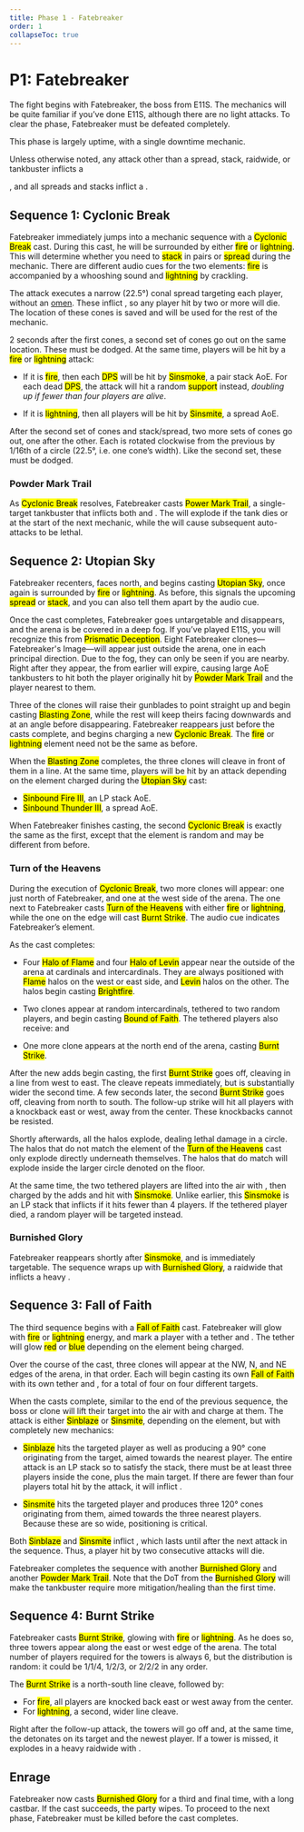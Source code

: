 ```yaml
---
title: Phase 1 - Fatebreaker
order: 1
collapseToc: true
---
```


# P1: Fatebreaker

The fight begins with Fatebreaker, the boss from E11S.
The mechanics will be quite familiar if you’ve done E11S, although there are no light attacks.
To clear the phase, Fatebreaker must be defeated completely.

This phase is largely uptime, with a single downtime mechanic.

Unless otherwise noted, any attack other than a spread, stack, raidwide, or tankbuster inflicts a

<Buff b="damage-down" dur="2m" />, and all spreads and stacks inflict a
<Buff b="magic-vuln" dur="2s" />.

## Sequence 1: Cyclonic Break

Fatebreaker immediately jumps into a mechanic sequence with a <mark class="hl-cast">Cyclonic Break</mark> cast.
During this cast, he will be surrounded by either <mark class="hl-fire">fire</mark> or <mark class="hl-electric">lightning</mark>.
This will determine whether you need to <mark class="hl-fire">stack</mark> in pairs or <mark class="hl-electric">spread</mark> during the mechanic.
There are different audio cues for the two elements: <mark class="hl-fire">fire</mark> is accompanied by a whooshing sound and <mark class="hl-electric">lightning</mark> by crackling.

The attack executes a narrow (22.5°) conal spread targeting each player, without an <u title="A puddle telegraphing an upcoming AoE">omen</u>.
These inflict <Buff b="phys-vuln" dur="2s" />, so any player hit by two or more will die.
The location of these cones is saved and will be used for the rest of the mechanic.

2 seconds after the first cones, a second set of cones go out on the same location.
These must be dodged.
At the same time, players will be hit by a <mark class="hl-fire">fire</mark> or <mark class="hl-electric">lightning</mark> attack:

- If it is <mark class="hl-fire">fire</mark>, then each <mark class="hl-dps">DPS</mark> will be hit by <mark class="hl-fire">Sinsmoke</mark>, a pair stack AoE.
  For each dead <mark class="hl-dps">DPS</mark>, the attack will hit a random <mark class="hl-support">support</mark> instead, _doubling up if fewer than four players are alive_.

- If it is <mark class="hl-electric">lightning</mark>, then all players will be hit by <mark class="hl-electric">Sinsmite</mark>, a spread AoE.

After the second set of cones and stack/spread, two more sets of cones go out, one after the other. Each is rotated clockwise from the previous by 1/16th of a circle (22.5°, i.e. one cone’s width). Like the second set, these must be dodged.

### Powder Mark Trail

As <mark class="hl-cast">Cyclonic Break</mark> resolves, Fatebreaker casts <mark class="hl-cast">Power Mark Trail</mark>, a single-target tankbuster that inflicts both <Buff b="powder-mark-trail" dur="16s" /> and <Buff b="phys-vuln" dur="14s" />.
The <Buff b="powder-mark-trail" short /> will explode if the tank dies or at the start of the next mechanic, while the <Buff b="phys-vuln" short /> will cause subsequent auto-attacks to be lethal.

## Sequence 2: Utopian Sky

Fatebreaker recenters, faces north, and begins casting <mark class="hl-cast">Utopian Sky</mark>, once again is surrounded by <mark class="hl-fire">fire</mark> or <mark class="hl-electric">lightning</mark>.
As before, this signals the upcoming <mark class="hl-fire">spread</mark> or <mark class="hl-electric">stack</mark>, and you can also tell them apart by the audio cue.

Once the cast completes, Fatebreaker goes untargetable and disappears, and the arena is be covered in a deep fog.
If you’ve played E11S, you will recognize this from <mark class="hl-cast">Prismatic Deception</mark>.
Eight Fatebreaker clones—Fatebreaker's Image—will appear just outside the arena, one in each principal direction.
Due to the fog, they can only be seen if you are nearby.
Right after they appear, the <Buff b="powder-mark-trail" short /> from earlier will expire, causing large AoE tankbusters to hit both the player originally hit by <mark class="hl-cast">Powder Mark Trail</mark> and the player nearest to them.

Three of the clones will raise their gunblades to point straight up and begin casting <mark class="hl-cast">Blasting Zone</mark>, while the rest will keep theirs facing downwards and at an angle before disappearing.
Fatebreaker reappears just before the casts complete, and begins charging a new <mark class="hl-cast">Cyclonic Break</mark>.
The <mark class="hl-fire">fire</mark> or <mark class="hl-electric">lightning</mark> element need not be the same as before.

When the <mark class="hl-cast">Blasting Zone</mark> completes, the three clones will cleave in front of them in a line.
At the same time, players will be hit by an attack depending on the element charged during the <mark class="hl-cast">Utopian Sky</mark> cast:

- <mark class="hl-fire">Sinbound Fire III</mark>, an LP stack AoE.
- <mark class="hl-electric">Sinbound Thunder III</mark>, a spread AoE.

When Fatebreaker finishes casting, the second <mark class="hl-cast">Cyclonic Break</mark> is exactly the same as the first, except that the element is random and may be different from before.

### Turn of the Heavens

During the execution of <mark class="hl-cast">Cyclonic Break</mark>, two more clones will appear: one just north of Fatebreaker, and one at the west side of the arena.
The one next to Fatebreaker casts <mark class="hl-cast">Turn of the Heavens</mark> with either <mark class="hl-fire">fire</mark> or <mark class="hl-electric">lightning</mark>, while the one on the edge will cast <mark class="hl-electric">Burnt Strike</mark>.
The audio cue indicates Fatebreaker’s element.

As the cast completes:

- Four <mark class="hl-fire">Halo of Flame</mark> and four <mark class="hl-electric">Halo of Levin</mark> appear near the outside of the arena at cardinals and intercardinals.
  They are always positioned with <mark class="hl-fire">Flame</mark> halos on the west or east side, and <mark class="hl-electric">Levin</mark> halos on the other.
  The halos begin casting <mark class="hl-cast">Brightfire</mark>.

- Two clones appear at random intercardinals, tethered to two random players, and begin casting <mark class="hl-fire">Bound of Faith</mark>.
  The tethered players also receive: <Buff b="prey" /> and <Buff b="fated-burn-mark" dur="15s" />

- One more clone appears at the north end of the arena, casting <mark class="hl-fire">Burnt Strike</mark>.

After the new adds begin casting, the first <mark class="hl-cast">Burnt Strike</mark> goes off, cleaving in a line from west to east.
The cleave repeats immediately, but is substantially wider the second time.
A few seconds later, the second <mark class="hl-cast">Burnt Strike</mark> goes off, cleaving from north to south.
The follow-up strike will hit all players with a knockback east or west, away from the center.
These knockbacks cannot be resisted.

Shortly afterwards, all the halos explode, dealing lethal damage in a circle.
The halos that do not match the element of the <mark class="hl-cast">Turn of the Heavens</mark> cast only explode directly underneath themselves.
The halos that do match will explode inside the larger circle denoted on the floor.

At the same time, the two tethered players are lifted into the air with <Buff b="floating-fetters" dur="3s" />, then charged by the adds and hit with <mark class="hl-fire">Sinsmoke</mark>.
Unlike earlier, this <mark class="hl-fire">Sinsmoke</mark> is an LP stack that inflicts <Buff b="mark-of-mortality" dur="2m" /> if it hits fewer than 4 players.
If the tethered player died, a random player will be targeted instead.

### Burnished Glory

Fatebreaker reappears shortly after <mark class="hl-fire">Sinsmoke</mark>, and is immediately targetable.
The sequence wraps up with <mark class="hl-cast">Burnished Glory</mark>, a raidwide that inflicts a heavy <Buff b="bleeding" dur="15s" />.

## Sequence 3: Fall of Faith

The third sequence begins with a <mark class="hl-cast">Fall of Faith</mark> cast.
Fatebreaker will glow with <mark class="hl-fire">fire</mark> or <mark class="hl-electric">lightning</mark> energy, and mark a player with a tether and <Buff b="prey" />.
The tether will glow <mark class="hl-fire">red</mark> or <mark class="hl-electric">blue</mark> depending on the element being charged.

Over the course of the cast, three clones will appear at the NW, N, and NE edges of the arena, in that order.
Each will begin casting its own <mark class="hl-cast">Fall of Faith</mark> with its own tether and <Buff b="prey" short />, for a total of four on four different targets.

When the casts complete, similar to the end of the previous sequence, the boss or clone will lift their target into the air with <Buff b="floating-fetters" dur="3s" /> and charge at them.
The attack is either <mark class="hl-fire">Sinblaze</mark> or <mark class="hl-electric">Sinsmite</mark>, depending on the element, but with completely new mechanics:

- <mark class="hl-fire">Sinblaze</mark> hits the targeted player as well as
  producing a 90° cone originating from the target, aimed towards the nearest
  player. The entire attack is an LP stack so to satisfy the stack, there must
  be at least three players inside the cone, plus the main target. If there are
  fewer than four players total hit by the attack, it will inflict
  <Buff b="mark-of-mortality" dur="2m" />.

- <mark class="hl-electric">Sinsmite</mark> hits the targeted player and
  produces three 120° cones originating from them, aimed towards the three
  nearest players. Because these are so wide, positioning is critical.

Both <mark class="hl-fire">Sinblaze</mark> and <mark class="hl-electric">Sinsmite</mark> inflict <Buff b="magic-vuln" dur="4s" />, which lasts until after the next attack in the sequence.
Thus, a player hit by two consecutive attacks will die.

Fatebreaker completes the sequence with another <mark class="hl-cast">Burnished Glory</mark> and another <mark class="hl-cast">Powder Mark Trail</mark>.
Note that the DoT from the <mark class="hl-cast">Burnished Glory</mark> will make the tankbuster require more mitigation/healing than the first time.

## Sequence 4: Burnt Strike

Fatebreaker casts <mark class="hl-cast">Burnt Strike</mark>, glowing with <mark class="hl-fire">fire</mark> or <mark class="hl-electric">lightning</mark>.
As he does so, three towers appear along the east or west edge of the arena.
The total number of players required for the towers is always 6, but the distribution is random: it could be 1/1/4, 1/2/3, or 2/2/2 in any order.

The <mark class="hl-cast">Burnt Strike</mark> is a north-south line cleave, followed by:

- For <mark class="hl-fire">fire</mark>, all players are knocked back east or west away from the center.
- For <mark class="hl-electric">lightning</mark>, a second, wider line cleave.

Right after the follow-up attack, the towers will go off and, at the same time, the <Buff b="powder-mark-trail" /> detonates on its target and the newest player.
If a tower is missed, it explodes in a heavy raidwide with <Buff b="damage-down" dur="2m" short />.

## Enrage

Fatebreaker now casts <mark class="hl-cast">Burnished Glory</mark> for a third and final time, with a long castbar.
If the cast succeeds, the party wipes.
To proceed to the next phase, Fatebreaker must be killed before the cast completes.

